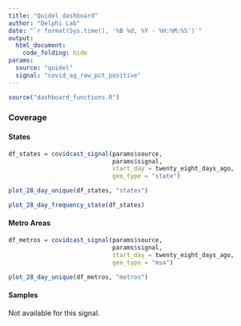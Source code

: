 ```yaml
---
title: "Quidel dashboard"
author: "Delphi Lab"
date: "`r format(Sys.time(), '%B %d, %Y - %H:%M:%S')`"
output:
  html_document:
    code_folding: hide
params:
  source: "quidel"
  signal: "covid_ag_raw_pct_positive"
---
```


```r
source("dashboard_functions.R")
```

### Coverage {.tabset}

#### States
```r
df_states = covidcast_signal(params$source,
                             params$signal,
                             start_day = twenty_eight_days_ago,
                             geo_type = "state")
```

```r
plot_28_day_unique(df_states, "states")
```

```r
plot_28_day_frequency_state(df_states)
```

#### Metro Areas

```r
df_metros = covidcast_signal(params$source,
                             params$signal,
                             start_day = twenty_eight_days_ago,
                             geo_type = "msa")
```

```r
plot_28_day_unique(df_metros, "metros")
```

#### Samples
Not available for this signal.
